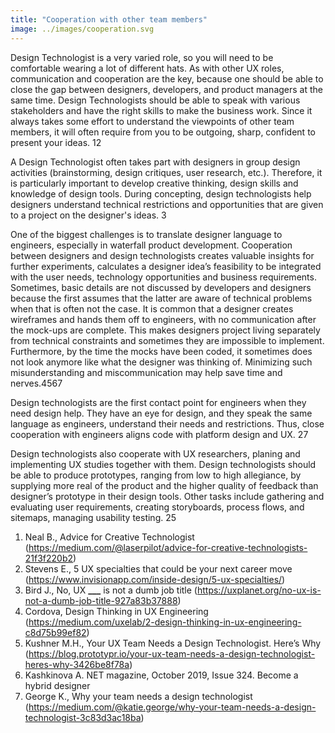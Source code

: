```yaml
---
title: "Cooperation with other team members"
image: ../images/cooperation.svg
---
```


Design Technologist is a very varied role, so you will need to be comfortable
wearing a lot of different hats. As with other UX roles, communication and
cooperation are the key, because one should be able to close the gap between
designers, developers, and product managers at the same time. Design
Technologists should be able to speak with various stakeholders and have the
right skills to make the business work. Since it always takes some effort to
understand the viewpoints of other team members, it will often require from you
to be outgoing, sharp, confident to present your ideas. <ref>1</ref><ref>2</ref>

A Design Technologist often takes part with designers in group design activities
(brainstorming, design critiques, user research, etc.). Therefore, it is
particularly important to develop creative thinking, design skills and knowledge
of design tools. During concepting, design technologists help designers
understand technical restrictions and opportunities that are given to a project
on the designer's ideas. <ref>3</ref>

One of the biggest challenges is to translate designer language to engineers,
especially in waterfall product development. Cooperation between designers and
design technologists creates valuable insights for further experiments,
calculates a designer idea’s feasibility to be integrated with the user needs,
technology opportunities and business requirements. Sometimes, basic details are
not discussed by developers and designers because the first assumes that the
latter are aware of technical problems when that is often not the case. It is
common that a designer creates wireframes and hands them off to engineers, with
no communication after the mock-ups are complete. This makes designers project
living separately from technical constraints and sometimes they are impossible
to implement. Furthermore, by the time the mocks have been coded, it sometimes
does not look anymore like what the designer was thinking of. Minimizing such
misunderstanding and miscommunication may help save time and
nerves.<ref>4</ref><ref>5</ref><ref>6</ref><ref>7</ref>

Design technologists are the first contact point for engineers when they need
design help. They have an eye for design, and they speak the same language as
engineers, understand their needs and restrictions. Thus, close cooperation with
engineers aligns code with platform design and UX. <ref>2</ref><ref>7</ref>

Design technologists also cooperate with UX researchers, planing and
implementing UX studies together with them. Design technologists should be able
to produce prototypes, ranging from low to high allegiance, by supplying more
real of the product and the higher quality of feedback than designer’s prototype
in their design tools. Other tasks include gathering and evaluating user
requirements, creating storyboards, process flows, and sitemaps, managing
usability testing. <ref>2</ref><ref>5</ref>

1. Neal B., Advice for Creative Technologist
   (https://medium.com/@laserpilot/advice-for-creative-technologists-21f3f220b2)
2. Stevens E., 5 UX specialties that could be your next career move
   (https://www.invisionapp.com/inside-design/5-ux-specialties/)
3. Bird J., No, UX **\_\_\_** is not a dumb job title
   (https://uxplanet.org/no-ux-is-not-a-dumb-job-title-927a83b37888)
4. Cordova, Design Thinking in UX Engineering
   (https://medium.com/uxelab/2-design-thinking-in-ux-engineering-c8d75b99ef82)
5. Kushner M.H., Your UX Team Needs a Design Technologist. Here’s Why
   (https://blog.prototypr.io/your-ux-team-needs-a-design-technologist-heres-why-3426be8f78a)
6. Kashkinova A. NET magazine, October 2019, Issue 324. Become a hybrid designer
7. George K., Why your team needs a design technologist
   (https://medium.com/@katie.george/why-your-team-needs-a-design-technologist-3c83d3ac18ba)
